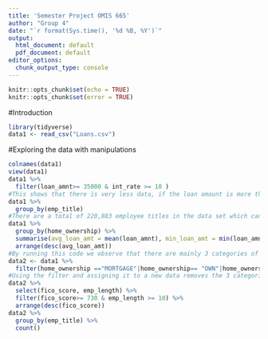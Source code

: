 ---
title: 'Semester Project OMIS 665'
author: "Group 4"
date: "`r format(Sys.time(), '%d %B, %Y')`"
output:
  html_document: default
  pdf_document: default
editor_options:
  chunk_output_type: console
---

```{r setup, include=FALSE, cache = F}
knitr::opts_chunk$set(echo = TRUE)
knitr::opts_chunk$set(error = TRUE)
```

#Introduction

```{r}
library(tidyverse)
data1 <- read_csv("Loans.csv")
```
#Exploring the data with manipulations
```{r}
colnames(data1)
view(data1)
data1 %>% 
  filter(loan_amnt>= 35000 & int_rate >= 10 )
#This shows that there is very less data, if the loan amount is more than or equal to 35000 with an interest rate greater than 10. There are only 45,043 rows as compared to to 1048575 in the original data set.
data1 %>% 
  group_by(emp_title)
#There are a total of 220,883 employee titles in the data set which can be seen from the number of groups if they are grouped by emp_title.
data1 %>% 
  group_by(home_ownership) %>% 
  summarise(avg_loan_amt = mean(loan_amnt), min_loan_amt = min(loan_amnt), max_loan_amt = max(loan_amnt),n=n()) %>% 
  arrange(desc(avg_loan_amt))
#By running this code we observe that there are mainly 3 categories of home ownership and the rest 3 do not have enough observations to draw a conclusion from them. So we filter out those 3 categories by using filter for the categories we need and assign it to a new data. 
data2 <- data1 %>% 
  filter(home_ownership =="MORTGAGE"|home_ownership== "OWN"|home_ownership=="RENT")
#Using the filter and assigning it to a new data removes the 3 categories from the data set.
data2 %>% 
  select(fico_score, emp_length) %>% 
  filter(fico_score>= 730 & emp_length >= 10) %>% 
  arrange(desc(fico_score))
data2 %>% 
  group_by(emp_title) %>% 
  count()
```

